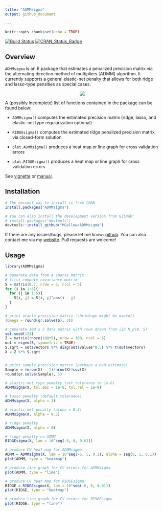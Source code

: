 ```yaml
---
title: "ADMMsigma"
output: github_document
  
---
```


```r
knitr::opts_chunk$set(echo = TRUE)
```

[![Build Status](https://travis-ci.org/MGallow/ADMMsigma.svg?branch=master)](https://travis-ci.org/MGallow/ADMMsigma)
[![CRAN_Status_Badge](http://www.r-pkg.org/badges/version/ADMMsigma)](https://cran.r-project.org/package=ADMMsigma)

## Overview

`ADMMsigma` is an R package that estimates a penalized precision matrix via the alternating direction method of multipliers (ADMM) algorithm. It currently supports a general elastic-net penalty that allows for both ridge and lasso-type penalties as special cases.

<p align="center">
  <img src = "https://github.com/MGallow/ADMMsigma/raw/master/vignettes/images/gif.gif"/>
</p>

A (possibly incomplete) list of functions contained in the package can be found below:

* `ADMMsigma()` computes the estimated precision matrix (ridge, lasso, and elastic-net type regularization optional)

* `RIDGEsigma()` computes the estimated ridge penalized precision matrix via closed-form solution

* `plot.ADMMsigma()` produces a heat map or line graph for cross validation errors

* `plot.RIDGEsigma()` produces a heat map or line graph for cross validation errors

See [vignette](https://mgallow.github.io/ADMMsigma/) or [manual](https://github.com/MGallow/ADMMsigma/blob/master/ADMMsigma.pdf).

## Installation

```r
# The easiest way to install is from CRAN
install.packages("ADMMsigma")

# You can also install the development version from GitHub:
# install.packages("devtools")
devtools::install_github("MGallow/ADMMsigma")
```

If there are any issues/bugs, please let me know: [github](https://github.com/MGallow/ADMMsigma/issues). You can also contact me via my [website](https://mgallow.github.io/). Pull requests are welcome!

## Usage

```r
library(ADMMsigma)

# generate data from a sparse matrix
# first compute covariance matrix
S = matrix(0.7, nrow = 5, ncol = 5)
for (i in 1:5){
  for (j in 1:5){
    S[i, j] = S[i, j]^abs(i - j)
  }
}

# print oracle precision matrix (shrinkage might be useful)
(Omega = round(qr.solve(S), 3))

# generate 100 x 5 data matrix with rows drawn from iid N_p(0, S)
set.seed(123)
Z = matrix(rnorm(100*5), nrow = 100, ncol = 5)
out = eigen(S, symmetric = TRUE)
S.sqrt = out$vectors %*% diag(out$values^0.5) %*% t(out$vectors)
X = Z %*% S.sqrt


# print sample precision matrix (perhaps a bad estimate)
Sample = (nrow(X) - 1)/nrow(X)*cov(X)
round(qr.solve(Sample), 5)

# elastic-net type penalty (set tolerance to 1e-8)
ADMMsigma(X, tol.abs = 1e-8, tol.rel = 1e-8)

# lasso penalty (default tolerance)
ADMMsigma(X, alpha = 1)

# elastic-net penalty (alpha = 0.5)
ADMMsigma(X, alpha = 0.5)

# ridge penalty
ADMMsigma(X, alpha = 0)

# ridge penalty no ADMM
RIDGEsigma(X, lam = 10^seq(-8, 8, 0.01))

# produce CV heat map for ADMMsigma
ADMM = ADMMsigma(X, lam = 10^seq(-5, 5, 0.1), alpha = seq(0, 1, 0.1))
plot(ADMM, type = "heatmap")

# produce line graph for CV errors for ADMMsigma
plot(ADMM, type = "line")

# produce CV heat map for RIDGEsigma
RIDGE = RIDGEsigma(X, lam = 10^seq(-8, 8, 0.01))
plot(RIDGE, type = "heatmap")

# produce line graph for CV errors for RIDGEsigma
plot(RIDGE, type = "line")

```
